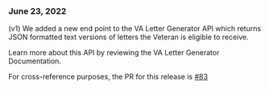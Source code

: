 ### June 23, 2022

(v1) We added a new end point to the VA Letter Generator API which returns JSON formatted text versions of letters the Veteran is eligible to receive.

Learn more about this API by reviewing the VA Letter Generator Documentation.

For cross-reference purposes, the PR for this release is [#83](https://github.com/department-of-veterans-affairs/lighthouse-va-letter-generator/pull/83)
